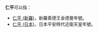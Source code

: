 '''仁平'''可以指：
* [[仁平_(新羅)|仁平 (新羅)]]，新羅善德王金德曼年號。
* [[仁平_(日本)|仁平 (日本)]]，日本平安時代近衛天皇年號。

{{Disambiguation|R|Cat=年号消歧义}}